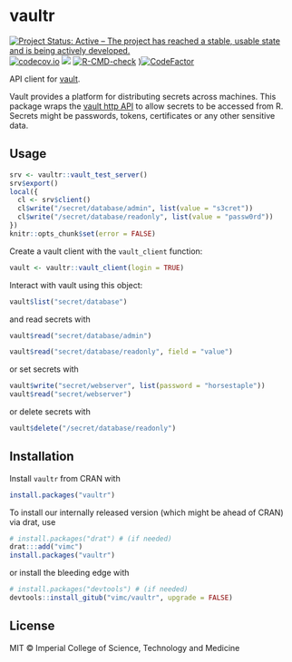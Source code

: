 # vaultr

<!-- badges: start -->
[![Project Status: Active – The project has reached a stable, usable state and is being actively developed.](https://www.repostatus.org/badges/latest/active.svg)](https://www.repostatus.org/#active)
[![codecov.io](https://codecov.io/github/vimc/vaultr/coverage.svg?branch=master)](https://app.codecov.io/github/vimc/vaultr?branch=master)
[![](http://www.r-pkg.org/badges/version/vaultr)](https://cran.r-project.org/package=vaultr)
[![R-CMD-check](https://github.com/vimc/vaultr/actions/workflows/R-CMD-check.yaml/badge.svg)](https://github.com/vimc/vaultr/actions/workflows/R-CMD-check.yaml)
)[![CodeFactor](https://www.codefactor.io/repository/github/vimc/vaultr/badge)](https://www.codefactor.io/repository/github/vimc/vaultr)
<!-- badges: end -->

API client for [vault](https://www.vaultproject.io/).

Vault provides a platform for distributing secrets across machines.  This package wraps the [vault http API](https://www.vaultproject.io/api/index.html) to allow secrets to be accessed from R.  Secrets might be passwords, tokens, certificates or any other sensitive data.

## Usage

```r
srv <- vaultr::vault_test_server()
srv$export()
local({
  cl <- srv$client()
  cl$write("/secret/database/admin", list(value = "s3cret"))
  cl$write("/secret/database/readonly", list(value = "passw0rd"))
})
knitr::opts_chunk$set(error = FALSE)
```

Create a vault client with the `vault_client` function:

```r
vault <- vaultr::vault_client(login = TRUE)
```

Interact with vault using this object:

```r
vault$list("secret/database")
```

and read secrets with

```r
vault$read("secret/database/admin")
```

```r
vault$read("secret/database/readonly", field = "value")
```

or set secrets with

```r
vault$write("secret/webserver", list(password = "horsestaple"))
vault$read("secret/webserver")
```

or delete secrets with

```r
vault$delete("/secret/database/readonly")
```

## Installation

Install `vaultr` from CRAN with

```r
install.packages("vaultr")
```

To install our internally released version (which might be ahead of CRAN) via drat, use


```r
# install.packages("drat") # (if needed)
drat:::add("vimc")
install.packages("vaultr")
```

or install the bleeding edge with

```r
# install.packages("devtools") # (if needed)
devtools::install_gitub("vimc/vaultr", upgrade = FALSE)
```

## License

MIT © Imperial College of Science, Technology and Medicine
